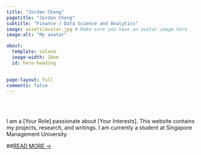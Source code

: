 ```yaml
---
title: "Jordan Chong"
pagetitle: "Jordan Chong"
subtitle: "Finance / Data Science and Analytics"
image: assets/avatar.jpg # Make sure you have an avatar image here
image-alt: "My avatar"

about:
  template: solana
  image-width: 28em
  id: hero-heading

      
page-layout: full
comments: false
---
```


<br><br>

::: {#hero-heading}

I am a [Your Role] passionate about [Your Interests]. This website contains my projects, research, and writings. I am currently a student at Singapore Management University.

##[READ MORE &rarr;](/about.qmd){.about-links .subtitle}

:::